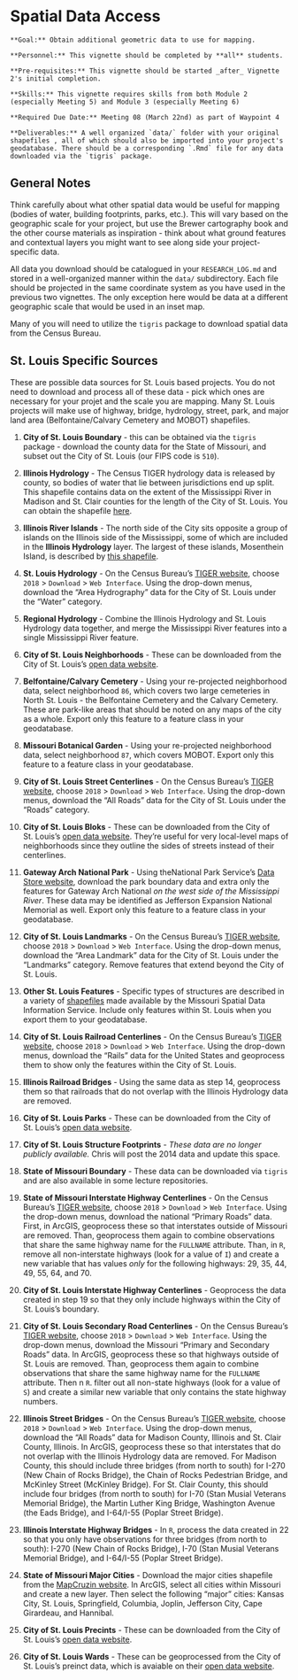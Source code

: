# Spatial Data Access

```block
**Goal:** Obtain additional geometric data to use for mapping.
```

```block
**Personnel:** This vignette should be completed by **all** students. 
```

```block
**Pre-requisites:** This vignette should be started _after_ Vignette 2's initial completion.
```

```block
**Skills:** This vignette requires skills from both Module 2 (especially Meeting 5) and Module 3 (especially Meeting 6)
```

```block
**Required Due Date:** Meeting 08 (March 22nd) as part of Waypoint 4
```

```block
**Deliverables:** A well organized `data/` folder with your original shapefiles , all of which should also be imported into your project's geodatabase. There should be a corresponding `.Rmd` file for any data downloaded via the `tigris` package.
```

## General Notes
Think carefully about what other spatial data would be useful for mapping (bodies of water, building footprints, parks, etc.). This will vary based on the geographic scale for your project, but use the Brewer cartography book and the other course materials as inspiration - think about what ground features and contextual layers you might want to see along side your project-specific data.

All data you download should be catalogued in your `RESEARCH_LOG.md` and stored in a well-organized manner within the `data/` subdirectory. Each file should be projected in the same coordinate system as you have used in the previous two vignettes. The only exception here would be data at a different geographic scale that would be used in an inset map.

Many of you will need to utilize the `tigris` package to download spatial data from the Census Bureau.

## St. Louis Specific Sources
These are possible data sources for St. Louis based projects. You do not need to download and process all of these data - pick which ones are necessary for your projet and the scale you are mapping. Many St. Louis projects will make use of highway, bridge, hydrology, street, park, and major land area (Belfontaine/Calvary Cemetery and MOBOT) shapefiles.

1.  **City of St. Louis Boundary** - this can be obtained via the `tigris` package - download the county data for the State of Missouri, and subset out the City of St. Louis (our FIPS code is `510`).

2.  **Illinois Hydrology** - The Census TIGER hydrology data is released by county, so bodies of water that lie between jurisdictions end up split. This shapefile contains data on the extent of the Mississippi River in Madison and St. Clair counties for the length of the City of St. Louis. You can obtain the shapefile [here](https://github.com/slu-openGIS/IL_HYDRO_Mississippi).

3.  **Illinois River Islands** - The north side of the City sits opposite a group of islands on the Illinois side of the Mississippi, some of which are included in the **Illinois Hydrology** layer. The largest of these islands, Mosenthein Island, is described by [this shapefile](https://github.com/slu-openGIS/IL_HYDRO_Islands).

4. **St. Louis Hydrology** - On the Census Bureau's [TIGER website](https://www.census.gov/geo/maps-data/data/tiger-line.html), choose `2018` > `Download` > `Web Interface`. Using the drop-down menus, download the "Area Hydrography" data for the City of St. Louis under the "Water" category. 

5. **Regional Hydrology** - Combine the Illinois Hydrology and St. Louis Hydrology data together, and merge the Mississippi River features into a single Mississippi River feature.

6. **City of St. Louis Neighborhoods** - These can be downloaded from the City of St. Louis's [open data website](https://www.stlouis-mo.gov/data/types/gis.cfm).

7. **Belfontaine/Calvary Cemetery** - Using your re-projected neighborhood data, select neighborhood `86`, which covers two large cemeteries in North St. Louis - the Belfontaine Cemetery and the Calvary Cemetery. These are park-like areas that should be noted on any maps of the city as a whole. Export only this feature to a feature class in your geodatabase.

8. **Missouri Botanical Garden** - Using your re-projected neighborhood data, select neighborhood `87`, which covers MOBOT. Export only this feature to a feature class in your geodatabase.

9. **City of St. Louis Street Centerlines** - On the Census Bureau's [TIGER website](https://www.census.gov/geo/maps-data/data/tiger-line.html), choose `2018` > `Download` > `Web Interface`. Using the drop-down menus, download the "All Roads" data for the City of St. Louis under the "Roads" category.

10. **City of St. Louis Bloks** - These can be downloaded from the City of St. Louis's [open data website](https://www.stlouis-mo.gov/data/types/gis.cfm). They're useful for very local-level maps of neighborhoods since they outline the sides of streets instead of their centerlines.

11. **Gateway Arch National Park** - Using theNational Park Service's [Data Store website](https://irma.nps.gov/DataStore/), download the park boundary data and extra only the features for Gateway Arch National *on the west side of the Mississippi River*. These data may be identified as Jefferson Expansion National Memorial as well. Export only this feature to a feature class in your geodatabase.

12. **City of St. Louis Landmarks** - On the Census Bureau's [TIGER website](https://www.census.gov/geo/maps-data/data/tiger-line.html), choose `2018` > `Download` > `Web Interface`. Using the drop-down menus, download the "Area Landmark" data for the City of St. Louis under the "Landmarks" category. Remove features that extend beyond the City of St. Louis. 

13. **Other St. Louis Features** - Specific types of structures are described in a variety of [shapefiles](http://msdis-archive.missouri.edu/archive/Missouri_Vector_Data/Facilities_Structures/) made available by the Missouri Spatial Data Information Service. Include only features within St. Louis when you export them to your geodatabase.

14. **City of St. Louis Railroad Centerlines** - On the Census Bureau's [TIGER website](https://www.census.gov/geo/maps-data/data/tiger-line.html), choose `2018` > `Download` > `Web Interface`. Using the drop-down menus, download the "Rails" data for the United States and geoprocess them to show only the features within the City of St. Louis.

15. **Illinois Railroad Bridges** - Using the same data as step 14, geoprocess them so that railroads that do not overlap with the Illinois Hydrology data are removed.

16. **City of St. Louis Parks** - These can be downloaded from the City of St. Louis's [open data website](https://www.stlouis-mo.gov/data/types/gis.cfm).

17. **City of St. Louis Structure Footprints** - *These data are no longer publicly available.* Chris will post the 2014 data and update this space.

18. **State of Missouri Boundary** - These data can be downloaded via `tigris` and are also available in some lecture repositories.

19. **State of Missouri Interstate Highway Centerlines** - On the Census Bureau's [TIGER website](https://www.census.gov/geo/maps-data/data/tiger-line.html), choose `2018` > `Download` > `Web Interface`. Using the drop-down menus, download the national "Primary Roads" data. First, in ArcGIS, geoprocess these so that interstates outside of Missouri are removed. Than, geoprocess them again to combine observations that share the same highway name for the `FULLNAME` attribute. Than, in `R`, remove all non-interstate highways (look for a value of `I`) and create a new variable that has values *only* for the following highways: 29, 35, 44, 49, 55, 64, and 70. 

20. **City of St. Louis Interstate Highway Centerlines** - Geoprocess the data created in step 19 so that they only include highways within the City of St. Louis's boundary. 

21. **City of St. Louis Secondary Road Centerlines** - On the Census Bureau's [TIGER website](https://www.census.gov/geo/maps-data/data/tiger-line.html), choose `2018` > `Download` > `Web Interface`. Using the drop-down menus, download the Missouri "Primary and Secondary Roads" data. In ArcGIS, geoprocess these so that highways outside of St. Louis are removed. Than, geoprocess them again to combine observations that share the same highway name for the `FULLNAME` attribute. Then n `R`. filter out all non-state highways (look for a value of `S`) and create a similar new variable that only contains the state highway numbers.

22. **Illinois Street Bridges** - On the Census Bureau's [TIGER website](https://www.census.gov/geo/maps-data/data/tiger-line.html), choose `2018` > `Download` > `Web Interface`. Using the drop-down menus, download the "All Roads" data for Madison County, Illinois and St. Clair County, Illinois. In ArcGIS, geoprocess these so that interstates that do not overlap with the Illinois Hydrology data are removed. For Madison County, this should include three bridges (from north to south) for I-270 (New Chain of Rocks Bridge), the Chain of Rocks Pedestrian Bridge, and McKinley Street (McKinley Bridge). For St. Clair County, this should include four bridges (from north to south) for I-70 (Stan Musial Veterans Memorial Bridge), the Martin Luther King Bridge, Washington Avenue (the Eads Bridge), and I-64/I-55 (Poplar Street Bridge).

23. **Illinois Interstate Highway Bridges** - In `R`, process the data created in 22 so that you only have observations for three bridges (from north to south): I-270 (New Chain of Rocks Bridge), I-70 (Stan Musial Veterans Memorial Bridge), and I-64/I-55 (Poplar Street Bridge).

24. **State of Missouri Major Cities** - Download the major cities shapefile from the [MapCruzin website](http://www.mapcruzin.com/free-wireless-gis-maps/cities-towns-shapefile.htm). In ArcGIS, select all cities within Missouri and create a new layer. Then select the following "major" cities: Kansas City, St. Louis, Springfield, Columbia, Joplin, Jefferson City, Cape Girardeau, and Hannibal.

25. **City of St. Louis Precints** - These can be downloaded from the City of St. Louis's [open data website](https://www.stlouis-mo.gov/data/types/gis.cfm).

26. **City of St. Louis Wards** - These can be geoprocessed from the City of St. Louis's preinct data, which is avaiable on their [open data website](https://www.stlouis-mo.gov/data/types/gis.cfm).
